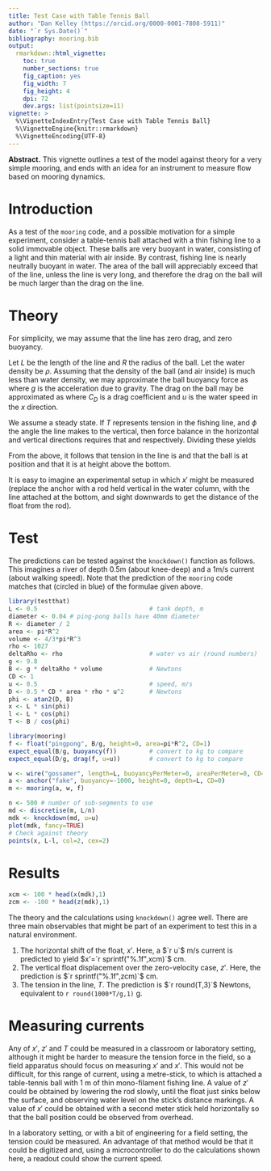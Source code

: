 ```yaml
---
title: Test Case with Table Tennis Ball
author: "Dan Kelley (https://orcid.org/0000-0001-7808-5911)"
date: "`r Sys.Date()`"
bibliography: mooring.bib
output:
  rmarkdown::html_vignette:
    toc: true
    number_sections: true
    fig_caption: yes
    fig_width: 7
    fig_height: 4
    dpi: 72
    dev.args: list(pointsize=11)
vignette: >
  %\VignetteIndexEntry{Test Case with Table Tennis Ball}
  %\VignetteEngine{knitr::rmarkdown}
  %\VignetteEncoding{UTF-8}
---
```


**Abstract.** This vignette outlines a test of the model against theory for a
very simple mooring, and ends with an idea for an instrument to measure flow
based on mooring dynamics.

# Introduction

As a test of the `mooring` code, and a possible motivation for a simple
experiment, consider a table-tennis ball attached with a thin fishing line to a
solid immovable object. These balls are very buoyant in water, consisting of a
light and thin material with air inside. By contrast, fishing line is nearly
neutrally buoyant in water.  The area of the ball will appreciably exceed that
of the line, unless the line is very long, and therefore the drag on the ball
will be much larger than the drag on the line.

# Theory

For simplicity, we may assume that the line has zero drag, and zero buoyancy.

Let $L$ be the length of the line and $R$ the radius of the ball. Let the water
density be $\rho$.  Assuming that the density of the ball (and air inside) is
much less than water density, we may approximate the ball buoyancy force as
\begin{equation}
B = \frac{4}{3}\pi \rho g R^3
\end{equation}
where $g$ is the acceleration due to gravity.  The drag on the ball may be
approximated as
\begin{equation}
D = \frac{1}{2} C_D \rho \pi R^2 u^2
\end{equation}
where $C_D$ is a drag coefficient and $u$ is the water speed in the $x$ direction.

We assume a steady state. If $T$ represents tension in the fishing line, and
$\phi$ the angle the line makes to the vertical, then force balance in the
horizontal and vertical directions requires that
\begin{equation}
T\sin\phi = D
\end{equation}
and
\begin{equation}
T\cos\phi = B
\end{equation}
respectively.  Dividing these yields
\begin{equation}
\phi = \tan^{-1}\frac{D}{B}
\end{equation}

From the above, it follows that tension in the line is
\begin{equation}
T = \frac{B}{\cos\phi}
\end{equation}
and that the ball is at position
\begin{equation}
x' = L\sin\phi
\end{equation}
and that it is at height
\begin{equation}
z' = L - L\cos\phi
\end{equation}
above the bottom.

It is easy to imagine an experimental setup in which $x'$ might be measured
(replace the anchor with a rod held vertical in the water column, with the line
attached at the bottom, and sight downwards to get the distance of the float
from the rod).

# Test

The predictions can be tested against the `knockdown()` function as follows.
This imagines a river of depth 0.5m (about knee-deep) and a 1m/s current (about
walking speed).  Note that the prediction of the `mooring` code matches
that (circled in blue) of the formulae given above.

```r
library(testthat)
L <- 0.5                               # tank depth, m
diameter <- 0.04 # ping-pong balls have 40mm diameter
R <- diameter / 2
area <- pi*R^2
volume <- 4/3*pi*R^3
rho <- 1027
deltaRho <- rho                        # water vs air (round numbers)
g <- 9.8
B <- g * deltaRho * volume             # Newtons
CD <- 1
u <- 0.5                               # speed, m/s
D <- 0.5 * CD * area * rho * u^2       # Newtons
phi <- atan2(D, B)
x <- L * sin(phi)
l <- L * cos(phi)
T <- B / cos(phi)

library(mooring)
f <- float("pingpong", B/g, height=0, area=pi*R^2, CD=1)
expect_equal(B/g, buoyancy(f))         # convert to kg to compare
expect_equal(D/g, drag(f, u=u))        # convert to kg to compare

w <- wire("gossamer", length=L, buoyancyPerMeter=0, areaPerMeter=0, CD=0)
a <- anchor("fake", buoyancy=-1000, height=0, depth=L, CD=0)
m <- mooring(a, w, f)

n <- 500 # number of sub-segments to use
md <- discretise(m, L/n)
mdk <- knockdown(md, u=u)
plot(mdk, fancy=TRUE)
# Check against theory
points(x, L-l, col=2, cex=2)
```

# Results

```r
xcm <- 100 * head(x(mdk),1)
zcm <- -100 * head(z(mdk),1)
```

The theory and the calculations using `knockdown()` agree well.  There are
three main observables that might be part of an experiment to test this in a
natural environment.

1. The horizontal shift of the float, $x'$.  Here, a $`r u`$ m/s current is
   predicted to yield $x'=`r sprintf("%.1f",xcm)`$ cm.
2. The vertical float displacement over the zero-velocity case, $z'$. Here, the
   prediction is $`r sprintf("%.1f",zcm)`$ cm.
3. The tension in the line, $T$.  The prediction is $`r round(T,3)`$ Newtons,
   equivalent to `r round(1000*T/g,1)` g.

# Measuring currents

Any of $x'$, $z'$ and $T$ could be measured in a classroom or laboratory
setting, although it might be harder to measure the tension force in the field,
so a field apparatus should focus on measuring $x'$ and $x'$.  This would not
be difficult, for this range of current, using a metre-stick, to which is
attached a table-tennis ball with 1 m of thin mono-filament fishing line.  A
value of $z'$ could be obtained by lowering the rod slowly, until the float
just sinks below the surface, and observing water level on the stick's distance
markings.  A value of $x'$ could be obtained with a second meter stick held
horizontally so that the ball position could be observed from overhead.

In a laboratory setting, or with a bit of engineering for a field setting, the
tension could be measured.  An advantage of that method would be that it could
be digitized and, using a microcontroller to do the calculations shown here, a
readout could show the current speed.




